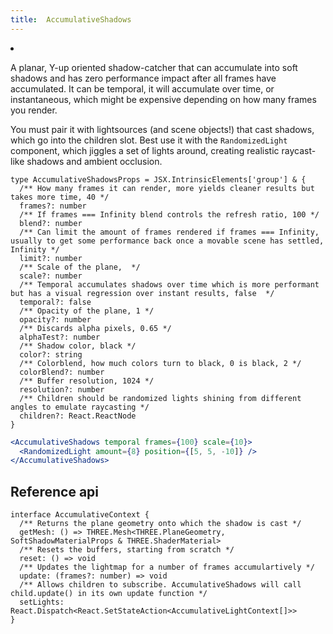 ```yaml
---
title:  AccumulativeShadows
---
```


<Grid cols={4}>
  <li>
    <Codesandbox id="hxcc1x" />
  </li>
</Grid>

A planar, Y-up oriented shadow-catcher that can accumulate into soft shadows and has zero performance impact after all frames have accumulated. It can be temporal, it will accumulate over time, or instantaneous, which might be expensive depending on how many frames you render.

You must pair it with lightsources (and scene objects!) that cast shadows, which go into the children slot. Best use it with the `RandomizedLight` component, which jiggles a set of lights around, creating realistic raycast-like shadows and ambient occlusion.

```tsx
type AccumulativeShadowsProps = JSX.IntrinsicElements['group'] & {
  /** How many frames it can render, more yields cleaner results but takes more time, 40 */
  frames?: number
  /** If frames === Infinity blend controls the refresh ratio, 100 */
  blend?: number
  /** Can limit the amount of frames rendered if frames === Infinity, usually to get some performance back once a movable scene has settled, Infinity */
  limit?: number
  /** Scale of the plane,  */
  scale?: number
  /** Temporal accumulates shadows over time which is more performant but has a visual regression over instant results, false  */
  temporal?: false
  /** Opacity of the plane, 1 */
  opacity?: number
  /** Discards alpha pixels, 0.65 */
  alphaTest?: number
  /** Shadow color, black */
  color?: string
  /** Colorblend, how much colors turn to black, 0 is black, 2 */
  colorBlend?: number
  /** Buffer resolution, 1024 */
  resolution?: number
  /** Children should be randomized lights shining from different angles to emulate raycasting */
  children?: React.ReactNode
}
```

```jsx
<AccumulativeShadows temporal frames={100} scale={10}>
  <RandomizedLight amount={8} position={[5, 5, -10]} />
</AccumulativeShadows>
```

## Reference api

```tsx
interface AccumulativeContext {
  /** Returns the plane geometry onto which the shadow is cast */
  getMesh: () => THREE.Mesh<THREE.PlaneGeometry, SoftShadowMaterialProps & THREE.ShaderMaterial>
  /** Resets the buffers, starting from scratch */
  reset: () => void
  /** Updates the lightmap for a number of frames accumulartively */
  update: (frames?: number) => void
  /** Allows children to subscribe. AccumulativeShadows will call child.update() in its own update function */
  setLights: React.Dispatch<React.SetStateAction<AccumulativeLightContext[]>>
}
```

